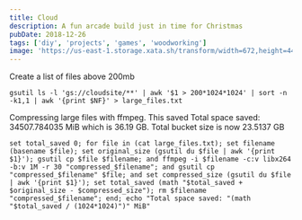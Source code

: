 ```yaml
---
title: Cloud
description: A fun arcade build just in time for Christmas
pubDate: 2018-12-26
tags: ['diy', 'projects', 'games', 'woodworking']
image: 'https://us-east-1.storage.xata.sh/transform/width=672,height=448,fit=cover,gravity=auto,format=webp/90lnquhc4t05l3q21f1i4o4tdk'
---
```


Create a list of files above 200mb

```fish
gsutil ls -l 'gs://cloudsite/**' | awk '$1 > 200*1024*1024' | sort -n -k1,1 | awk '{print $NF}' > large_files.txt
```

Compressing large files with ffmpeg. This saved Total space saved: 34507.784035 MiB which is 36.19 GB. Total bucket size is now 23.5137 GB

```fish
set total_saved 0; for file in (cat large_files.txt); set filename (basename $file); set original_size (gsutil du $file | awk '{print $1}'); gsutil cp $file $filename; and ffmpeg -i $filename -c:v libx264 -b:v 1M -r 30 "compressed_$filename"; and gsutil cp "compressed_$filename" $file; and set compressed_size (gsutil du $file | awk '{print $1}'); set total_saved (math "$total_saved + $original_size - $compressed_size"); rm $filename "compressed_$filename"; end; echo "Total space saved: "(math "$total_saved / (1024*1024)")" MiB"
```
